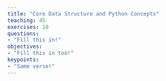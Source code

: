 ```yaml
---
title: "Core Data Structure and Python Concepts"
teaching: 45
exercises: 10
questions:
- "Fill this in!"
objectives:
- "Fill this in too!"
keypoints:
- "Same verse!"
---
```


